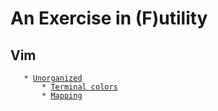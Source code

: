 = An Exercise in (F)utility =

== Vim ==

	* [[Unorganized]]
		* [[Terminal colors]]
        * [[Mapping]]
